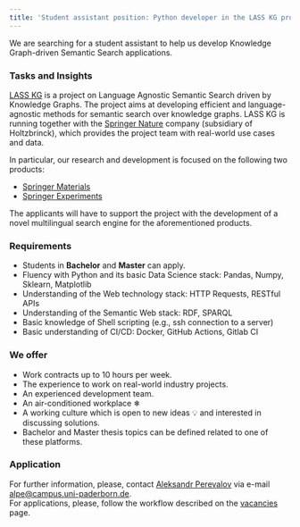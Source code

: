 ```yaml
---
title: 'Student assistant position: Python developer in the LASS KG project'
---
```


We are searching for a student assistant to help us develop Knowledge Graph-driven Semantic Search applications.


### Tasks and Insights

[LASS KG](/LASSKG) is a project on Language Agnostic Semantic Search driven by Knowledge Graphs.
The project aims at developing efficient and language-agnostic methods for semantic search over knowledge graphs.
LASS KG is running together with the [Springer Nature](https://www.springernature.com) company (subsidiary of Holtzbrinck), which provides the project team with real-world use cases and data.

In particular, our research and development is focused on the following two products:
* [Springer Materials](https://materials.springer.com/)
* [Springer Experiments](https://experiments.springernature.com/)

The applicants will have to support the project with the development of a novel multilingual search engine for the aforementioned products.

### Requirements

* Students in **Bachelor** and **Master** can apply.
* Fluency with Python and its basic Data Science stack: Pandas, Numpy, Sklearn, Matplotlib
* Understanding of the Web technology stack: HTTP Requests, RESTful APIs
* Understanding of the Semantic Web stack: RDF, SPARQL
* Basic knowledge of Shell scripting (e.g., ssh connection to a server)
* Basic understanding of CI/CD: Docker, GitHub Actions, Gitlab CI

### We offer

* Work contracts up to 10 hours per week.
* The experience to work on real-world industry projects.
* An experienced development team.
* An air-conditioned workplace ❄
* A working culture which is open to new ideas 💡 and interested in discussing solutions.
* Bachelor and Master thesis topics can be defined related to one of these platforms.

### Application

For further information, please, contact [Aleksandr Perevalov](/AleksandrPerevalov) via e-mail alpe@campus.uni-paderborn.de.  
For applications, please, follow the workflow described on the [vacancies](/jobs) page.



